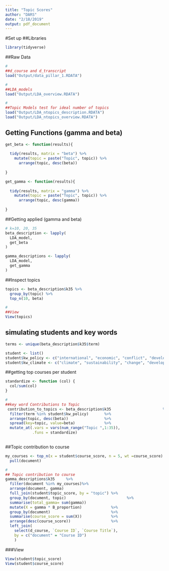 ```yaml
---
title: "Topic Scores"
author: "DARS"
date: "2/18/2019"
output: pdf_document
---
```

#Set up
##Libraries
```r
library(tidyverse)
```
##Raw Data
```r
#
##d_course and d_transcript
load("Output/data_pillar_1.RDATA")

#
##LDA_models
load("Output/LDA_overview.RDATA")

#
##Topic Models test for ideal number of topics
load("Output/LDA_ntopics_description.RDATA")
load("Output/LDA_ntopics_overview.RDATA")

```

## Getting Functions (gamma and beta) 
```r
get_beta <- function(results){
  
  tidy(results, matrix = "beta") %>%
    mutate(topic = paste("Topic", topic)) %>%
      arrange(topic, desc(beta))
  
}

get_gamma <- function(results){
  
  tidy(results, matrix = "gamma") %>%
    mutate(topic = paste("Topic", topic)) %>%
      arrange(topic, desc(gamma))
  
}

```

##Getting applied (gamma and beta) 
```r
# k=10, 20, 35
beta_description <- lapply(
  LDA_model,
  get_beta
)

gamma_descriptions <- lapply(
  LDA_model,
  get_gamma
)

```
##Inspect topics
```r
topics <- beta_description$k35 %>%
  group_by(topic) %>%
  top_n(10, beta)

#
##View
View(topics)

```
## simulating students and key words
```r
terms <- unique(beta_description$k35$term)

student <- list()
student$kw_policy <- c("international", "economic", "conflict", "develop", "policy", "war") #sample(terms, 5)
student$kw_climate <- c("climate", "sustainability", "change", "development", "develop","sustain", "sustainable") #sample(terms, 5)
```

##getting top courses per student
```r
standardize <- function (col) {
  col/sum(col)
}

#
##key word Contributions to Topic
 contribution_to_topics <- beta_description$k35                       %>%
  filter(term %in% student$kw_policy)       %>%
  arrange(topic, desc(beta))                %>%
  spread(key=topic, value=beta)             %>%
  mutate_at(.vars = vars(num_range("Topic ",1:35)),
            .funs = standardize)
  
```

##Topic contribution to course
```r
my_courses <- top_n(x = student$course_score, n = 5, wt =course_score) %>% 
  pull(document)

#
## Topic contribution to course
gamma_descriptions$k35     %>%
  filter(document %in% my_courses)%>%
  arrange(document, gamma)
  full_join(student$topic_score, by = "topic") %>%
  group_by(document, topic)                           %>%
  summarise(total_gamma= sum(gamma))
  mutate(X = gamma * B_proportion)             %>%
  group_by(document)                           %>%
  summarise(course_score = sum(X))             %>%
  arrange(desc(course_score))                  %>%
  left_join(
    select(d_course, `Course ID`, `Course Title`),
    by = c("document" = "Course ID")
    )

```
###View
```r
View(student$topic_score)
View(student$course_score)
```



